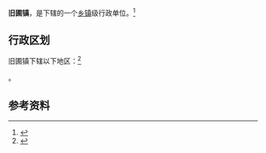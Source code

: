 {{中国乡级行政区|53/06/02/101/000}}

'''旧圃镇'''，是{{PRC admin/fullname|53/06/02/101/000|3}}下辖的一个[[乡镇|乡镇]]级行政单位。<ref>{{PRC admin/ref sgc|{{PRC admin/parent|53/06/02/101/000}}}}</ref>

== 行政区划 ==

旧圃镇下辖以下地区：<ref>{{PRC admin/ref sgc|53/06/02/101/000}}</ref>

{{PRC admin/children|53/06/02/101/000}}。

== 参考资料 ==

{{reflist}}

{{行政区划小作品}}
{{PRC admin/navcat|53/06/02/101/000}}